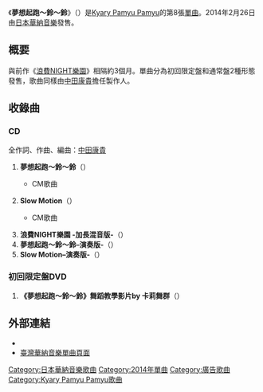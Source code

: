 {{Infobox Single
| Name            = 夢想起跑～鈴～鈴
| Artist          = [[Kyary_Pamyu_Pamyu|Kyary Pamyu Pamyu]]
| Cover = Yume no Hajimarinrin.jpg
| Caption = 通常盤封面
| Album           = 
| B-side          = Slow Motion<br/>浪費NIGHT樂園 –加長混音版 -
| Released        = 2014年2月26日
| Format          = [[CD|CD]]<br/>[[數位下載|數位下載]]
| Recorded        = 
| Genre           = [[J-POP|J-POP]]<br>[[電子音樂|電子音樂]]<br>[[流行電音|流行電音]]
| Label           = [[日本華納音樂|unBORDE]]
| Writer          = [[中田康貴|中田康貴]]
| Producer        = 中田康貴
| Certification   = 
| Chart position  = 
| Last single     = [[浪費NIGHT樂園|浪費NIGHT樂園]]<br/>（2013年）
| This single     = '''夢想起跑～鈴～鈴'''<br/>（2014年）
| Next single     = [[Family_Party|Family Party]]<br/>（2014年）
}}
《'''夢想起跑～鈴～鈴'''》（{{lang-ja|ゆめのはじまりんりん}}）是[[Kyary_Pamyu_Pamyu|Kyary Pamyu Pamyu]]的第8張[[單曲|單曲]]。2014年2月26日由[[日本華納音樂|日本華納音樂]]發售。

== 概要 ==
與前作《[[浪費NIGHT樂園|浪費NIGHT樂園]]》相隔約3個月。單曲分為初回限定盤和通常盤2種形態發售，歌曲同樣由[[中田康貴|中田康貴]]擔任製作人。

== 收錄曲 ==
=== CD ===
全作詞、作曲、編曲：[[中田康貴|中田康貴]]

# '''夢想起跑～鈴～鈴'''（{{lang|ja|ゆめのはじまりんりん}}） 
#* {{link-ja|CHINTAI|CHINTAI}} CM歌曲 
# '''Slow Motion'''（{{lang|ja|スローモ}}） 
#* {{link-ja|TOP眼鏡|メガネトップ|ALOOK}} CM歌曲
# '''浪費NIGHT樂園 -加長混音版-'''（{{lang|ja|もったいないとらんど -extended mix-}}）
# '''夢想起跑～鈴～鈴–演奏版-'''（{{lang|ja|ゆめのはじまりんりん -instrumental-}}） 
# '''Slow Motion–演奏版-'''（{{lang|ja|スローモ-instrumental-}}）

=== 初回限定盤DVD ===
# '''《夢想起跑～鈴～鈴》舞蹈教學影片by 卡莉舞群'''（{{lang|ja|ゆめのはじまりんりん ふりつけビデオ by きゃりーダンサー}}）

== 外部連結 ==
* {{Youtube|nwWm3om-gSw|《夢想起跑～鈴～鈴》音樂影片}} 
* [https://web.archive.org/web/20140512230923/http://www.warnermusic.com.tw/store/item/3679 臺灣華納音樂單曲頁面] 

{{DEFAULTSORT: Yume no Hajimarinrin}}

{{Kyary Pamyu Pamyu}}
[[Category:日本華納音樂歌曲|Category:日本華納音樂歌曲]]
[[Category:2014年單曲|Category:2014年單曲]]
[[Category:廣告歌曲|Category:廣告歌曲]]
[[Category:Kyary_Pamyu_Pamyu歌曲|Category:Kyary Pamyu Pamyu歌曲]]